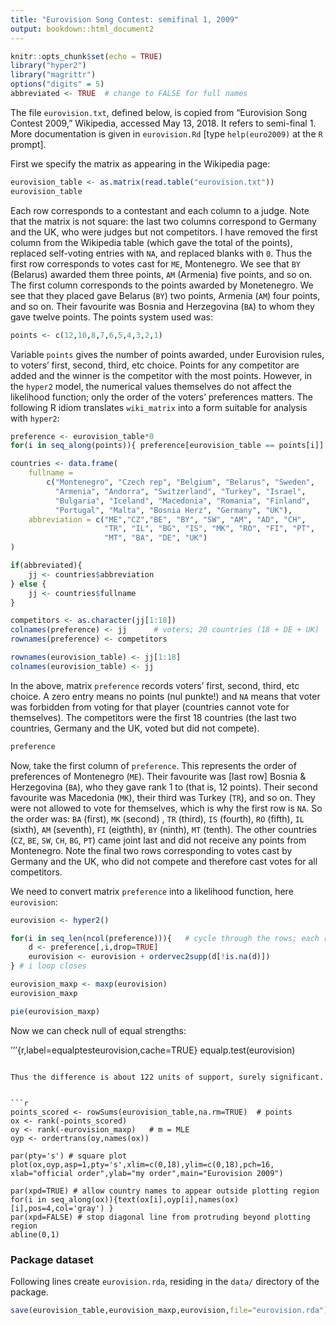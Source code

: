 ```yaml
---
title: "Eurovision Song Contest: semifinal 1, 2009"
output: bookdown::html_document2
---
```


```r
knitr::opts_chunk$set(echo = TRUE)
library("hyper2")
library("magrittr")
options("digits" = 5)
abbreviated <- TRUE  # change to FALSE for full names
```

The file `eurovision.txt`, defined below, is copied from "Eurovision
Song Contest 2009," Wikipedia, accessed May 13, 2018.  It refers to
semi-final 1.  More documentation is given in `eurovision.Rd` [type
`help(euro2009)` at the `R` prompt].

First we specify the matrix as appearing in the Wikipedia page:

```r
eurovision_table <- as.matrix(read.table("eurovision.txt"))
eurovision_table
```

Each row corresponds to a contestant and each column to a judge.  Note
that the matrix is not square: the last two columns correspond to
Germany and the UK, who were judges but not competitors.  I have
removed the first column from the Wikipedia table (which gave the
total of the points), replaced self-voting entries with `NA`, and
replaced blanks with `0`.  Thus the first row corresponds to votes
cast for `ME`, Montenegro.  We see that `BY` (Belarus) awarded them
three points, `AM` (Armenia) five points, and so on.  The first column
corresponds to the points awarded by Monetenegro.  We see that they
placed gave Belarus (`BY`) two points, Armenia (`AM`) four points, and
so on.  Their favourite was Bosnia and Herzegovina (`BA`) to whom they
gave twelve points.  The points system used was:

```r
points <- c(12,10,8,7,6,5,4,3,2,1)
```

Variable `points` gives the number of points awarded, under Eurovision
rules, to voters' first, second, third, etc choice.  Points for any
competitor are added and the winner is the competitor with the most
points.  However, in the `hyper2` model, the numerical values
themselves do not affect the likelihood function; only the order of
the voters' preferences matters.  The following R idiom translates
`wiki_matrix` into a form suitable for analysis with `hyper2`:

```r
preference <- eurovision_table*0  
for(i in seq_along(points)){ preference[eurovision_table == points[i]] <- i }

countries <- data.frame(
    fullname =
        c("Montenegro", "Czech rep", "Belgium", "Belarus", "Sweden",
          "Armenia", "Andorra", "Switzerland", "Turkey", "Israel",
          "Bulgaria", "Iceland", "Macedonia", "Romania", "Finland",
          "Portugal", "Malta", "Bosnia Herz", "Germany", "UK"),
    abbreviation = c("ME","CZ","BE", "BY", "SW", "AM", "AD", "CH",
                     "TR", "IL", "BG", "IS", "MK", "RO", "FI", "PT",
                     "MT", "BA", "DE", "UK")
)

if(abbreviated){ 
    jj <- countries$abbreviation
} else { 
    jj <- countries$fullname
}

competitors <- as.character(jj[1:18])
colnames(preference) <- jj      # voters; 20 countries (18 + DE + UK)
rownames(preference) <- competitors  

rownames(eurovision_table) <- jj[1:18]
colnames(eurovision_table) <- jj
```

In the above, matrix `preference` records voters' first, second,
third, etc choice.  A zero entry means no points (nul punkte!) and
`NA` means that voter was forbidden from voting for that player
(countries cannot vote for themselves).  The competitors were the
first 18 countries (the last two countries,
Germany and the UK, voted but did not compete).  

```r
preference
```
Now, take the first column of `preference`.  This represents the order
of preferences of Montenegro (`ME`).  Their favourite was [last row]
Bosnia & Herzegovina (`BA`), who they gave rank 1 to (that is, 12
points).  Their second favourite was Macedonia (`MK`), their third was
Turkey (`TR`), and so on.  They were not allowed to vote for themselves,
which is why the first row is `NA`.  So the order was: `BA` (first),
`MK` (second) , `TR` (third), `IS` (fourth), `RO` (fifth), `IL`
(sixth), `AM` (seventh), `FI` (eigthth), `BY` (ninth), `MT` (tenth).
The other countries (`CZ`, `BE`, `SW`, `CH`, `BG`, `PT`) came joint
last and did not receive any points from Montenegro.  Note the final
two rows corresponding to votes cast by Germany and the UK, who did
not compete and therefore cast votes for all competitors.

We need to convert matrix `preference` into a likelihood function,
here `eurovision`:
 
```r
eurovision <- hyper2()

for(i in seq_len(ncol(preference))){   # cycle through the rows; each row is a voter
    d <- preference[,i,drop=TRUE]
	eurovision <- eurovision + ordervec2supp(d[!is.na(d)])
} # i loop closes
```


```r
eurovision_maxp <- maxp(eurovision)
eurovision_maxp
```

```r
pie(eurovision_maxp)
```

Now we can check null of equal strengths:


'''{r,label=equalptesteurovision,cache=TRUE}
equalp.test(eurovision)
```

Thus the difference is about 122 units of support, surely significant.


```r
points_scored <- rowSums(eurovision_table,na.rm=TRUE)  # points
ox <- rank(-points_scored)
oy <- rank(-eurovision_maxp)   # m = MLE
oyp <- ordertrans(oy,names(ox))

par(pty='s') # square plot
plot(ox,oyp,asp=1,pty='s',xlim=c(0,18),ylim=c(0,18),pch=16,
xlab="official order",ylab="my order",main="Eurovision 2009")

par(xpd=TRUE) # allow country names to appear outside plotting region
for(i in seq_along(ox)){text(ox[i],oyp[i],names(ox)[i],pos=4,col='gray') }
par(xpd=FALSE) # stop diagonal line from protruding beyond plotting region
abline(0,1)
```

### Package dataset {-}

Following lines create `eurovision.rda`, residing in the `data/` directory of the package.

```r
save(eurovision_table,eurovision_maxp,eurovision,file="eurovision.rda")
```
